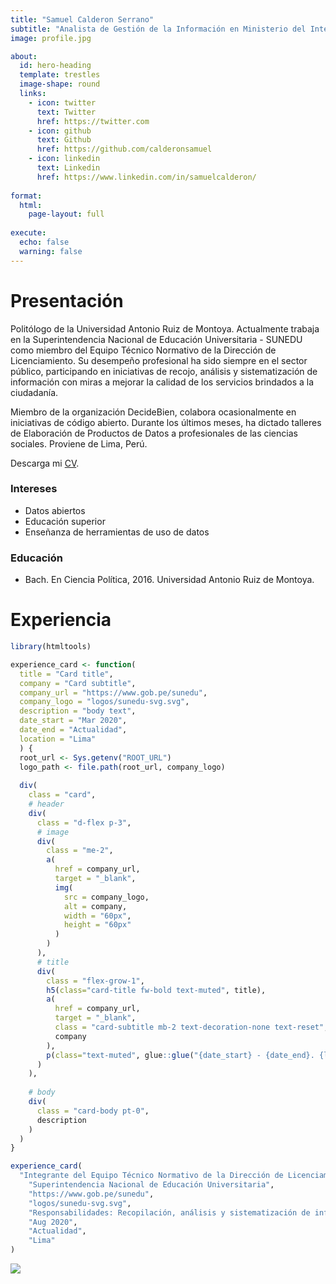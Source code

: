 ```yaml
---
title: "Samuel Calderon Serrano"
subtitle: "Analista de Gestión de la Información en Ministerio del Interior"
image: profile.jpg

about:
  id: hero-heading
  template: trestles
  image-shape: round
  links:
    - icon: twitter
      text: Twitter
      href: https://twitter.com
    - icon: github
      text: Github
      href: https://github.com/calderonsamuel
    - icon: linkedin
      text: Linkedin
      href: https://www.linkedin.com/in/samuelcalderon/
      
format: 
  html:
    page-layout: full
    
execute: 
  echo: false
  warning: false
---
```


:::{#hero-heading}

# **Presentación**

Politólogo de la Universidad Antonio Ruiz de Montoya. Actualmente trabaja en la Superintendencia Nacional de Educación Universitaria - SUNEDU como miembro del Equipo Técnico Normativo de la Dirección de Licenciamiento. Su desempeño profesional ha sido siempre en el sector público, participando en iniciativas de recojo, análisis y sistematización de información con miras a mejorar la calidad de los servicios brindados a la ciudadanía.

Miembro de la organización DecideBien, colabora ocasionalmente en iniciativas de código abierto. Durante los últimos meses, ha dictado talleres de Elaboración de Productos de Datos a profesionales de las ciencias sociales. Proviene de Lima, Perú.

Descarga mi [CV](SamuelCalderonCV.pdf){target="_blank"}.

::: {.grid}

::: {.g-col-6}

### **Intereses**

- Datos abiertos
- Educación superior
- Enseñanza de herramientas de uso de datos

:::

::: {.g-col-6}

### **Educación**

- Bach. En Ciencia Política, 2016. Universidad Antonio Ruiz de Montoya.

:::

:::

:::

<!-- Experience grid -->

# **Experiencia**

::: {.grid}

::: {.g-col-4}


:::

::: {.g-col-8 .shadow}

```r
library(htmltools)

experience_card <- function(
  title = "Card title", 
  company = "Card subtitle", 
  company_url = "https://www.gob.pe/sunedu",
  company_logo = "logos/sunedu-svg.svg",
  description = "body text",
  date_start = "Mar 2020",
  date_end = "Actualidad",
  location = "Lima"
  ) {
  root_url <- Sys.getenv("ROOT_URL")
  logo_path <- file.path(root_url, company_logo)
    
  div(
    class = "card",
    # header
    div(
      class = "d-flex p-3",
      # image
      div(
        class = "me-2",
        a(
          href = company_url,
          target = "_blank",
          img(
            src = company_logo,
            alt = company,
            width = "60px",
            height = "60px"
          )
        )
      ),
      # title
      div(
        class = "flex-grow-1",
        h5(class="card-title fw-bold text-muted", title),
        a(
          href = company_url,
          target = "_blank",
          class = "card-subtitle mb-2 text-decoration-none text-reset",
          company
        ),
        p(class="text-muted", glue::glue("{date_start} - {date_end}. {location}"))
      )
    ),
    
    # body
    div(
      class = "card-body pt-0",
      description
    )
  )
}

```

```r
experience_card(
  "Integrante del Equipo Técnico Normativo de la Dirección de Licenciamiento",
    "Superintendencia Nacional de Educación Universitaria",
    "https://www.gob.pe/sunedu",
    "logos/sunedu-svg.svg",
    "Responsabilidades: Recopilación, análisis y sistematización de información sobre la educación superior a nivel nacional e internacional. Modelo de Renovación de Licencia Institucional (Modelo 2.0)",
    "Aug 2020",
    "Actualidad",
    "Lima"
)
```




:::

![](logos/sunedu.png)

:::


